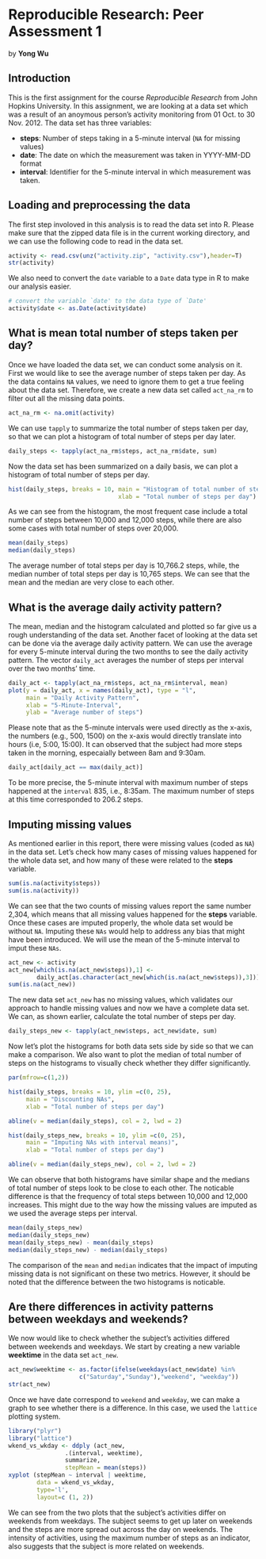 Reproducible Research: Peer Assessment 1
===========================================

by **Yong Wu**

## Introduction
This is the first assignment for the course *Reproducible Research* from John Hopkins University. In this assignment, we are looking at a data set which was a result of an anoymous person's activity monitoring from 01 Oct. to 30 Nov. 2012. The data set has three variables:

* **steps**: Number of steps taking in a 5-minute interval (`NA` for missing values)
* **date**: The date on which the measurement was taken in YYYY-MM-DD format
* **interval**: Identifier for the 5-minute interval in which measurement was taken.

## Loading and preprocessing the data
The first step involoved in this analysis is to read the data set into R. Please make sure that the zipped data file is in the current working directory, and we can use the following code to read in the data set.

```r
activity <- read.csv(unz("activity.zip", "activity.csv"),header=T)
str(activity)
```

We also need to convert the `date` variable to a `Date` data type in R to make our analysis easier. 

```r
# convert the variable `date' to the data type of `Date'
activity$date <- as.Date(activity$date)
```


## What is mean total number of steps taken per day?

Once we have loaded the data set, we can conduct some analysis on it. First we would like to see the average number of steps taken per day. As the data contains `NA` values, we need to ignore them to get a true feeling about the data set. Therefore, we create a new data set called `act_na_rm` to filter out all the missing data points.

```r
act_na_rm <- na.omit(activity)
```

We can use `tapply` to summarize the total number of steps taken per day, so that we can plot a histogram of total number of steps per day later.

```r
daily_steps <- tapply(act_na_rm$steps, act_na_rm$date, sum)
```

Now the data set has been summarized on a daily basis, we can plot a histogram of total number of steps per day.

```r
hist(daily_steps, breaks = 10, main = "Histogram of total number of steps per day", 
                               xlab = "Total number of steps per day")
```

As we can see from the histogram, the most frequent case include a total number of steps between 10,000 and 12,000 steps, while there are also some cases with total number of steps over 20,000.

```r
mean(daily_steps)
median(daily_steps)
```

The average number of total steps per day is 10,766.2 steps, while, the median number of total steps per day is 10,765 steps. We can see that the mean and the median are very close to each other.


## What is the average daily activity pattern?

The mean, median and the histogram calculated and plotted so far give us a rough understanding of the data set. Another facet of looking at the data set can be done via the average daily activity pattern. We can use the average for every 5-minute interval during the two months to see the daily activity pattern. The vector `daily_act` averages the number of steps per interval over the two months' time.

```r
daily_act <- tapply(act_na_rm$steps, act_na_rm$interval, mean)
plot(y = daily_act, x = names(daily_act), type = "l", 
     main = "Daily Activity Pattern",
     xlab = "5-Minute-Interval", 
     ylab = "Average number of steps")
```

Please note that as the 5-minute intervals were used directly as the x-axis, the numbers (e.g., 500, 1500) on the x-axis would directly translate into hours (i.e, 5:00, 15:00). It can observed that the subject had more steps taken in the morning, especaially between 8am and 9:30am.

```r
daily_act[daily_act == max(daily_act)]
```

To be more precise, the 5-minute interval with maximum number of steps happened at the `interval` 835, i.e., 8:35am. The maximum number of steps at this time corresponded to 206.2 steps.

## Imputing missing values

As mentioned earlier in this report, there were missing values (coded as `NA`) in the data set. Let's check how many cases of missing values happened for the whole data set, and how many of these were related to the **steps** variable.

```r
sum(is.na(activity$steps))
sum(is.na(activity))
```

We can see that the two counts of missing values report the same number 2,304, which means that all missing values happened for the **steps** variable. Once these cases are imputed properly, the whole data set would be without `NA`. Imputing these `NAs` would help to address any bias that might have been introduced. We will use the mean of the 5-minute interval to imput these `NAs`.


```r
act_new <- activity
act_new[which(is.na(act_new$steps)),1] <-
        daily_act[as.character(act_new[which(is.na(act_new$steps)),3])]
sum(is.na(act_new))
```

The new data set `act_new` has no missing values, which validates our approach to handle missing values and now we have a complete data set. We can, as shown earlier, calculate the total number of steps per day.

```r
daily_steps_new <- tapply(act_new$steps, act_new$date, sum)

```

Now let's plot the histograms for both data sets side by side so that we can make a comparison. We also want to plot the median of total number of steps on the histograms to visually check whether they differ significantly. 

```r
par(mfrow=c(1,2))

hist(daily_steps, breaks = 10, ylim =c(0, 25),
     main = "Discounting NAs", 
     xlab = "Total number of steps per day")

abline(v = median(daily_steps), col = 2, lwd = 2)

hist(daily_steps_new, breaks = 10, ylim =c(0, 25),
     main = "Imputing NAs with interval means)", 
     xlab = "Total number of steps per day")

abline(v = median(daily_steps_new), col = 2, lwd = 2)
```

We can observe that both histograms have similar shape and the medians of total number of steps look to be close to each other. The noticable difference is that the frequency of total steps between 10,000 and 12,000 increases. This might due to the way how the missing values are imputed as we used the average steps per interval.

```r
mean(daily_steps_new)
median(daily_steps_new)
mean(daily_steps_new) - mean(daily_steps)
median(daily_steps_new) - median(daily_steps)
```

The comparison of the `mean` and `median` indicates that the impact of imputing missing data is not significant on these two metrics. However, it should be noted that the difference between the two histograms is noticable.


## Are there differences in activity patterns between weekdays and weekends?

We now would like to check whether the subject's activities differed between weekends and weekdays. We start by creating a new variable **weektime** in the data set `act_new`.
```r
act_new$weektime <- as.factor(ifelse(weekdays(act_new$date) %in% 
                    c("Saturday","Sunday"),"weekend", "weekday"))
str(act_new)
```

Once we have date correspond to `weekend` and `weekday`, we can make a graph to see whether there is a difference. In this case, we used the `lattice` plotting system.

```r
library("plyr")
library("lattice")
wkend_vs_wkday <- ddply (act_new,
                .(interval, weektime), 
                summarize, 
                stepMean = mean(steps))
xyplot (stepMean ~ interval | weektime, 
        data = wkend_vs_wkday,
        type='l',
        layout=c (1, 2))
```

We can see from the two plots that the subject's activities differ on weekends from weekdays. The subject seems to get up later on weekends and the steps are more spread out across the day on weekends. The intensity of activities, using the maximum number of steps as an indicator, also suggests that the subject is more related on weekends.